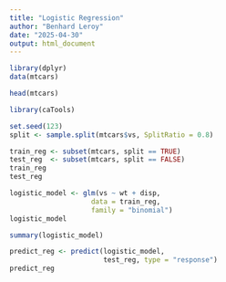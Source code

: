 ---
title: "Logistic Regression"
author: "Benhard Leroy"
date: "2025-04-30"
output: html_document
---

```{r}
library(dplyr)
data(mtcars)
```

```{r}
head(mtcars)
```

```{r}
library(caTools)
```


```{r}
set.seed(123)
split <- sample.split(mtcars$vs, SplitRatio = 0.8)
```

```{r}
train_reg <- subset(mtcars, split == TRUE)
test_reg  <- subset(mtcars, split == FALSE)
train_reg
test_reg
```

```{r}
logistic_model <- glm(vs ~ wt + disp,
                    data = train_reg,
                    family = "binomial")
logistic_model
```

```{r}
summary(logistic_model)
```

```{r}
predict_reg <- predict(logistic_model,
                       test_reg, type = "response")
predict_reg
```

